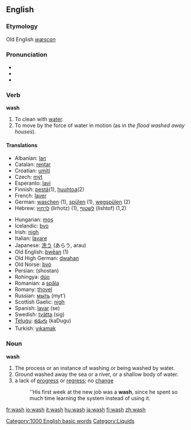 ==English==
[[Category:1000 English basic words]]

===Etymology===
Old English ''[[wæscan]]''
===Pronunciation===
*{{IPA|/wɑʃ/ (''US'') ''or'' /wɒʃ/ (''UK'')}}
*{{SAMPA|/wAS/ (''US'') ''or'' /wQS>/ (''UK'')}}
*{{audio|en-us-wash.ogg|Audio (US)}}
===Verb===
'''wash'''

# To clean with [[water]].
# To move by the force of water in motion (as in ''the flood washed away houses'').

====Translations====
{{top}}
*Albanian: [[lan]]
*Catalan: [[rentar]]
*Croatian: [[umiti]]
*Czech: [[mýt]]
*Esperanto: [[lavi]]
*Finnish: [[pestä]](1), [[huuhtoa]](2)
*French: [[laver]]
*German: [[waschen]] (1), [[spülen]] (1), [[wegspülen]] (2)
*Hebrew: [[לרחוץ]] (lirhotz) (1), [[לשטוף]] (lishtof) (1,2)
{{mid}}
*Hungarian: [[mos]]
*Icelandic: [[þvo]]
*Irish: [[nigh]]
*Italian: [[lavare]]
*Japanese: [[洗う]] (あらう, arau)
*Old English: [[þwēan]] (1)
*Old High German: [[dwahan]]
*Old Norse: [[þvó]]
*Persian: {{FAchar|[[شستن]]}} (shostan)
*Rohingya: [[dúo]]
*Romanian: a [[spăla]]
*Romany: [[thovel]]
*Russian: [[мыть]] (myt’)
*Scottish Gaelic: [[nigh#Irish|nigh]]
*Spanish: [[lavar]] (se)
*Swedish: [[tvätta]] (sig)
*[[Telugu]]: [[కడుగు]] (kaDugu)
*Turkish: [[yıkamak]]
{{bottom}}

===Noun===
'''wash'''
# The process or an instance of washing or being washed by water.
# Ground washed away the sea or a river, or a shallow body of water.
# a lack of [[progress]] or [[regress]]; no [[change]]
#:''His first week at the new job was a '''wash''', since he spent so much time learning the system  instead of using it. <!--is there a corresponding verb sense?-->

[[Category:Liquids]]

[[fr:wash]]
[[io:wash]]
[[it:wash]]
[[hu:wash]]
[[ja:wash]]
[[fi:wash]]
[[zh:wash]]